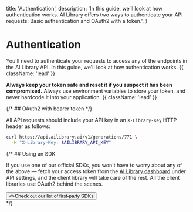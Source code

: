   title: 'Authentication',
  description:
    'In this guide, we’ll look at how authentication works. AI Library offers two ways to authenticate your API requests: Basic authentication and OAuth2 with a token.',
}

# Authentication

You'll need to authenticate your requests to access any of the endpoints in the AI Library API. In this guide, we'll look at how authentication works. {{ className: 'lead' }}

**Always keep your token safe and reset it if you suspect it has been compromised.** Always use environment variables to store your token, and never hardcode it into your application. {{ className: 'lead' }}

{/* ## OAuth2 with bearer token */}

All API requests should include your API key in an ``X-Library-Key`` HTTP header as follows:

```bash {{ title: 'Example request' }}
curl https://api.ailibrary.ai/v1/generations/771 \
  -H "X-Library-Key: $AILIBRARY_API_KEY"
```

{/* ## Using an SDK

If you use one of our official SDKs, you won't have to worry about any of the above — fetch your access token from the [AI Library dashboard](#) under API settings, and the client library will take care of the rest. All the client libraries use OAuth2 behind the scenes.

<div className="not-prose">
  <Button href="/sdks" variant="text" arrow="right">
    <>Check out our list of first-party SDKs</>
  </Button>
</div> */}
